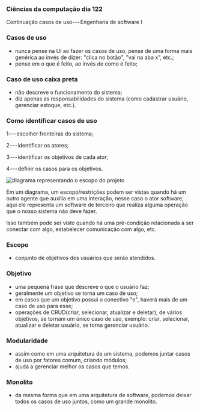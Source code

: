 




### Ciências da computação dia 122

Continuação casos de uso --- Engenharia de software I

### Casos de uso

-   nunca pense na UI ao fazer os casos de uso, pense de uma forma mais
    genérica ao invés de dizer: "clica no botão", "vai na aba x", etc.;
-   pense em o que é feito, ao invés de como é feito;








### Caso de uso caixa preta

-   não descreve o funcionamento do sistema;
-   diz apenas as responsabilidades do sistema (como cadastrar usuário,
    gerenciar estoque, etc.).








### Como identificar casos de uso

1 --- escolher fronteiras do sistema;

2 --- identificar os atores;

3 --- identificar os objetivos de cada ator;

4 --- definir os casos para os objetivos.

![diagrama representando o escopo
do projeto](https://cdn-images-1.medium.com/max/800/1*G9KO2waOvvUyZ6_PtCrOUA.png)

Em um diagrama, um escopo/restrições podem ser vistas quando há um outro
agente que auxilia em uma interação, nesse caso o ator software, aqui
ele representa um software de terceiro que realiza alguma operação que o
nosso sistema não deve fazer.

Isso também pode ser visto quando há uma pré-condição relacionada a ser
conectar com algo, estabelecer comunicação com algo, etc.








### Escopo

-   conjunto de objetivos dos usuários que serão atendidos.








### Objetivo

-   uma pequena frase que descreve o que o usuário faz;
-   geralmente um objetivo se torna um caso de uso;
-   em casos que um objetivo possui o conectivo "e", haverá mais de um
    caso de uso para esse;
-   operações de CRUD(criar, selecionar, atualizar e deletar), de vários
    objetivos, se tornam um único caso de uso, exemplo: criar,
    selecionar, atualizar e deletar usuário, se torna gerenciar usuário.








### Modularidade

-   assim como em uma arquitetura de um sistema, podemos juntar casos de
    uso por fatores comum, criando módulos;
-   ajuda a gerenciar melhor os casos que temos.








### Monolito

-   da mesma forma que em uma arquitetura de software, podemos deixar
    todos os casos de uso juntos, como um grande monolito.


